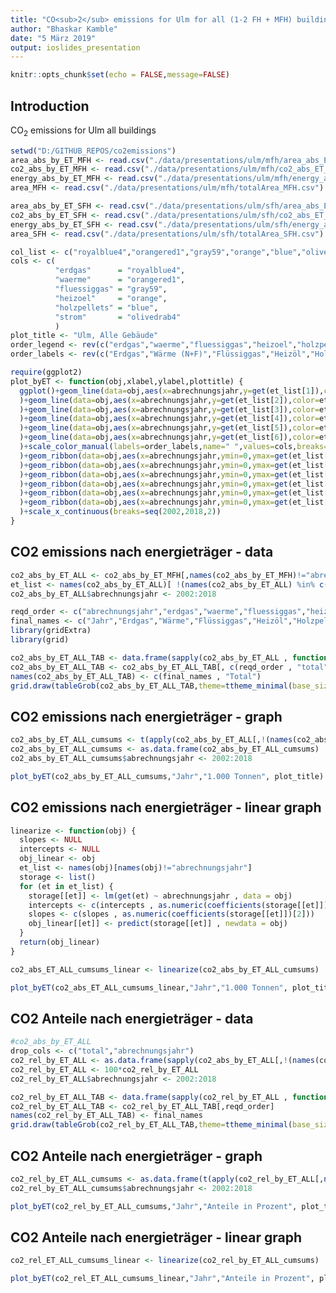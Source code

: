 ```yaml
---
title: "CO<sub>2</sub> emissions for Ulm for all (1-2 FH + MFH) buildings"
author: "Bhaskar Kamble"
date: "5 März 2019"
output: ioslides_presentation
---
```


```r
knitr::opts_chunk$set(echo = FALSE,message=FALSE)
```

## Introduction

CO<sub>2</sub> emissions for Ulm all buildings


```r
setwd("D:/GITHUB_REPOS/co2emissions")
area_abs_by_ET_MFH <- read.csv("./data/presentations/ulm/mfh/area_abs_ET_MFH.csv")
co2_abs_by_ET_MFH <- read.csv("./data/presentations/ulm/mfh/co2_abs_ET_MFH.csv")
energy_abs_by_ET_MFH <- read.csv("./data/presentations/ulm/mfh/energy_abs_ET_MFH.csv")
area_MFH <- read.csv("./data/presentations/ulm/mfh/totalArea_MFH.csv")

area_abs_by_ET_SFH <- read.csv("./data/presentations/ulm/sfh/area_abs_ET_SFH.csv")
co2_abs_by_ET_SFH <- read.csv("./data/presentations/ulm/sfh/co2_abs_ET_SFH.csv")
energy_abs_by_ET_SFH <- read.csv("./data/presentations/ulm/sfh/energy_abs_ET_SFH.csv")
area_SFH <- read.csv("./data/presentations/ulm/sfh/totalArea_SFH.csv")
```


```r
col_list <- c("royalblue4","orangered1","gray59","orange","blue","olivedrab4")
cols <- c(
          "erdgas"      = "royalblue4",
          "waerme"      = "orangered1",
          "fluessiggas" = "gray59",
          "heizoel"     = "orange",
          "holzpellets" = "blue",
          "strom"       = "olivedrab4"
          )
plot_title <- "Ulm, Alle Gebäude"
order_legend <- rev(c("erdgas","waerme","fluessiggas","heizoel","holzpellets","strom"))
order_labels <- rev(c("Erdgas","Wärme (N+F)","Flüssiggas","Heizöl","Holzpellets","Strom (D+WP)"))
```

```r
require(ggplot2)
plot_byET <- function(obj,xlabel,ylabel,plottitle) {
  ggplot()+geom_line(data=obj,aes(x=abrechnungsjahr,y=get(et_list[1]),color=et_list[1])
  )+geom_line(data=obj,aes(x=abrechnungsjahr,y=get(et_list[2]),color=et_list[2])
  )+geom_line(data=obj,aes(x=abrechnungsjahr,y=get(et_list[3]),color=et_list[3])
  )+geom_line(data=obj,aes(x=abrechnungsjahr,y=get(et_list[4]),color=et_list[4])
  )+geom_line(data=obj,aes(x=abrechnungsjahr,y=get(et_list[5]),color=et_list[5])
  )+geom_line(data=obj,aes(x=abrechnungsjahr,y=get(et_list[6]),color=et_list[6])
  )+scale_color_manual(labels=order_labels,name=" ",values=cols,breaks=order_legend
  )+geom_ribbon(data=obj,aes(x=abrechnungsjahr,ymin=0,ymax=get(et_list[6])),fill=col_list[6]
  )+geom_ribbon(data=obj,aes(x=abrechnungsjahr,ymin=0,ymax=get(et_list[5])),fill=col_list[5]
  )+geom_ribbon(data=obj,aes(x=abrechnungsjahr,ymin=0,ymax=get(et_list[4])),fill=col_list[4]
  )+geom_ribbon(data=obj,aes(x=abrechnungsjahr,ymin=0,ymax=get(et_list[3])),fill=col_list[3]
  )+geom_ribbon(data=obj,aes(x=abrechnungsjahr,ymin=0,ymax=get(et_list[2])),fill=col_list[2]
  )+geom_ribbon(data=obj,aes(x=abrechnungsjahr,ymin=0,ymax=get(et_list[1])),fill=col_list[1])+theme_bw()+ labs(x=xlabel,y=ylabel,title=plottitle
  )+scale_x_continuous(breaks=seq(2002,2018,2))
}
```




## CO2 emissions nach energieträger - data

```r
co2_abs_by_ET_ALL <- co2_abs_by_ET_MFH[,names(co2_abs_by_ET_MFH)!="abrechnungsjahr"] + co2_abs_by_ET_SFH[,names(co2_abs_by_ET_SFH)!="abrechnungsjahr"]
et_list <- names(co2_abs_by_ET_ALL)[ !(names(co2_abs_by_ET_ALL) %in% c("abrechnungsjahr","total"))]
co2_abs_by_ET_ALL$abrechnungsjahr <- 2002:2018
```

```r
reqd_order <- c("abrechnungsjahr","erdgas","waerme","fluessiggas","heizoel","holzpellets","strom")
final_names <- c("Jahr","Erdgas","Wärme","Flüssiggas","Heizöl","Holzpellets","Strom")
library(gridExtra)
library(grid)
```

```r
co2_abs_by_ET_ALL_TAB <- data.frame(sapply(co2_abs_by_ET_ALL , function(obj) round(obj,2)))
co2_abs_by_ET_ALL_TAB <- co2_abs_by_ET_ALL_TAB[, c(reqd_order , "total")]
names(co2_abs_by_ET_ALL_TAB) <- c(final_names , "Total")
grid.draw(tableGrob(co2_abs_by_ET_ALL_TAB,theme=ttheme_minimal(base_size = 8),rows=NULL))
```



















## CO2 emissions nach energieträger - graph

```r
co2_abs_by_ET_ALL_cumsums <- t(apply(co2_abs_by_ET_ALL[,!(names(co2_abs_by_ET_ALL)%in%c("abrechnungsjahr","total"))], 1 , cumsum))
co2_abs_by_ET_ALL_cumsums <- as.data.frame(co2_abs_by_ET_ALL_cumsums)
co2_abs_by_ET_ALL_cumsums$abrechnungsjahr <- 2002:2018
```


```r
plot_byET(co2_abs_by_ET_ALL_cumsums,"Jahr","1.000 Tonnen", plot_title)
```



















## CO2 emissions nach energieträger - linear graph

```r
linearize <- function(obj) {
  slopes <- NULL
  intercepts <- NULL
  obj_linear <- obj
  et_list <- names(obj)[names(obj)!="abrechnungsjahr"]
  storage <- list()
  for (et in et_list) {
    storage[[et]] <- lm(get(et) ~ abrechnungsjahr , data = obj)
    intercepts <- c(intercepts , as.numeric(coefficients(storage[[et]])[1]))
    slopes <- c(slopes , as.numeric(coefficients(storage[[et]])[2]))
    obj_linear[[et]] <- predict(storage[[et]] , newdata = obj)
  }
  return(obj_linear)
}
```

```r
co2_abs_ET_ALL_cumsums_linear <- linearize(co2_abs_by_ET_ALL_cumsums)
```

```r
plot_byET(co2_abs_ET_ALL_cumsums_linear,"Jahr","1.000 Tonnen", plot_title)
```













## CO2 Anteile nach energieträger - data
```r
#co2_abs_by_ET_ALL
drop_cols <- c("total","abrechnungsjahr")
co2_rel_by_ET_ALL <- as.data.frame(sapply(co2_abs_by_ET_ALL[,!(names(co2_abs_by_ET_ALL)%in%drop_cols)] , function(obj) obj/co2_abs_by_ET_ALL$total))
co2_rel_by_ET_ALL <- 100*co2_rel_by_ET_ALL
co2_rel_by_ET_ALL$abrechnungsjahr <- 2002:2018

co2_rel_by_ET_ALL_TAB <- data.frame(sapply(co2_rel_by_ET_ALL , function(obj) round(obj,2)))
co2_rel_by_ET_ALL_TAB <- co2_rel_by_ET_ALL_TAB[,reqd_order]
names(co2_rel_by_ET_ALL_TAB) <- final_names
grid.draw(tableGrob(co2_rel_by_ET_ALL_TAB,theme=ttheme_minimal(base_size = 8),rows=NULL))
```
















## CO2 Anteile nach energieträger - graph
```r
co2_rel_by_ET_ALL_cumsums <- as.data.frame(t(apply(co2_rel_by_ET_ALL[,names(co2_rel_by_ET_ALL)!="abrechnunhgsjahr"] , 1 , cumsum)))
co2_rel_by_ET_ALL_cumsums$abrechnungsjahr <- 2002:2018
```

```r
plot_byET(co2_rel_by_ET_ALL_cumsums,"Jahr","Anteile in Prozent", plot_title)
```
















## CO2 Anteile nach energieträger - linear graph
```r
co2_rel_ET_ALL_cumsums_linear <- linearize(co2_rel_by_ET_ALL_cumsums)
```

```r
plot_byET(co2_rel_ET_ALL_cumsums_linear,"Jahr","Anteile in Prozent", plot_title)
```
